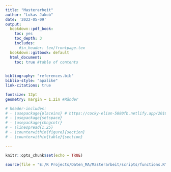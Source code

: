 ```yaml
---
title: "Masterarbeit"
author: "Lukas Jakob"
date: '2022-05-09'
output:
  bookdown::pdf_book:
    toc: yes
    toc_depth: 3
    includes:
      #in_header: tex/frontpage.tex
  bookdown::gitbook: default
  html_document:
    toc: true #table of contents
    

bibliography: "references.bib"
biblio-style: "apalike"
link-citations: true

fontsize: 12pt
geometry: margin = 1.2in #Ränder

# header-includes:
# - \usepackage{placeins} # https://cocky-elion-5880fb.netlify.app/2016/03/30/writing-your-thesis-with-r-markdown-5-the-thesis-layout/
# - \usepackage{setspace}
# - \usepackage{chngcntr}
# - \linespread{1.25}
# - \counterwithin{figure}{section}
# - \counterwithin{table}{section}

---
```

```r
knitr::opts_chunk$set(echo = TRUE)
```

```r

source(file = "E:/R Projects/Daten_MA/Masterarbeit/scripts/functions.R")
```



